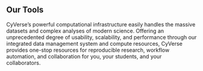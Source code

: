 
<div id="tools" class="
my-sm-2 my-xs-2
p-4 p-sm-1 p-xs-1
">
<h2 className="mt-4 display-4">Our Tools</h2>
<p className="text-start">
CyVerse’s powerful computational infrastructure easily handles the massive datasets and complex analyses of modern science. Offering an unprecedented degree of usability, scalability, and performance through our integrated data management system and compute resources, CyVerse provides one-stop resources for reproducible research, workflow automation, and collaboration for you, your students, and your collaborators.
</p>
<div class="row my-4">
<div class="col px-2 px-sm-4">
<DEBlock />
</div>
<div class="col px-2 px-sm-4">
<DataStoreDataCommons />
</div>
</div>
<div class="row my-4">
<div class="col px-2 px-sm-4">
<HPC />
</div>
<div class="col px-2 px-sm-4">
<Atmo />
</div>
</div>
<div class="row mt-2">
<div class="col px-2 px-sm-4">
<APIs />
</div>
<div class="col px-2 px-sm-4">
<Learning />
</div>
</div>
</div>